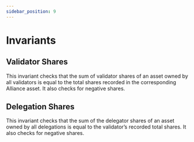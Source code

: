```yaml
---
sidebar_position: 9
---
```

# Invariants

## Validator Shares

This invariant checks that the sum of validator shares of an asset owned by all validators is equal to the total shares recorded in the corresponding Alliance asset. It also checks for negative shares.

## Delegation Shares

This invariant checks that the sum of the delegator shares of an asset owned by all delegations is equal to the validator’s recorded total shares. It also checks for negative shares.